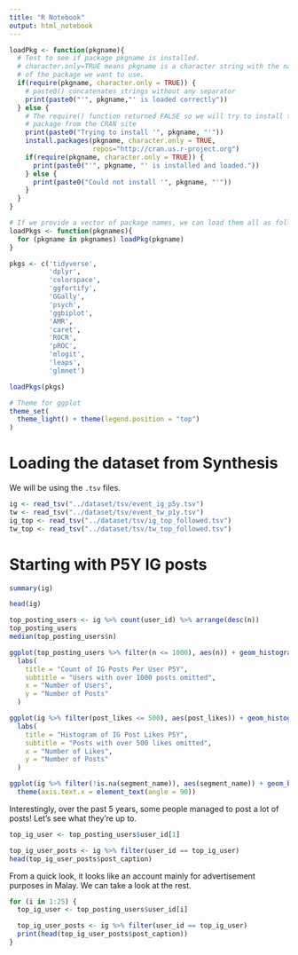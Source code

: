 ```yaml
---
title: "R Notebook"
output: html_notebook
---
```



```r
loadPkg <- function(pkgname){
  # Test to see if package pkgname is installed. 
  # character.only=TRUE means pkgname is a character string with the name 
  # of the package we want to use. 
  if(require(pkgname, character.only = TRUE)) {
    # paste0() concatenates strings without any separator
    print(paste0("'", pkgname,"' is loaded correctly"))
  } else {
    # The require() function returned FALSE so we will try to install the 
    # package from the CRAN site
    print(paste0("Trying to install '", pkgname, "'"))
    install.packages(pkgname, character.only = TRUE,
                     repos="http://cran.us.r-project.org")
    if(require(pkgname, character.only = TRUE)) {
      print(paste0("'", pkgname, "' is installed and loaded."))
    } else {
      print(paste0("Could not install '", pkgname, "'"))
    }
  }
}

# If we provide a vector of package names, we can load them all as follows:
loadPkgs <- function(pkgnames){
  for (pkgname in pkgnames) loadPkg(pkgname)
}

pkgs <- c('tidyverse',
          'dplyr', 
          'colorspace', 
          'ggfortify', 
          'GGally', 
          'psych', 
          'ggbiplot', 
          'AMR', 
          'caret',
          'ROCR', 
          'pROC',
          'mlogit', 
          'leaps',
          'glmnet')

loadPkgs(pkgs)

# Theme for ggplot
theme_set(
  theme_light() + theme(legend.position = "top")
)
```

# Loading the dataset from Synthesis

We will be using the `.tsv` files.

```r
ig <- read_tsv("../dataset/tsv/event_ig_p5y.tsv")
tw <- read_tsv("../dataset/tsv/event_tw_p1y.tsv")
ig_top <- read_tsv("../dataset/tsv/ig_top_followed.tsv")
tw_top <- read_tsv("../dataset/tsv/tw_top_followed.tsv")
```

# Starting with P5Y IG posts

```r
summary(ig)
```

```r
head(ig)
```
```r
top_posting_users <- ig %>% count(user_id) %>% arrange(desc(n))
top_posting_users
median(top_posting_users$n)
```

```r
ggplot(top_posting_users %>% filter(n <= 1000), aes(n)) + geom_histogram(bins = 20, fill = "black") +
  labs(
    title = "Count of IG Posts Per User P5Y",
    subtitle = "Users with over 1000 posts omitted",
    x = "Number of Users",
    y = "Number of Posts"
  )
```

```r
ggplot(ig %>% filter(post_likes <= 500), aes(post_likes)) + geom_histogram(bins = 100, fill = "black") + 
  labs(
    title = "Histogram of IG Post Likes P5Y",
    subtitle = "Posts with over 500 likes omitted",
    x = "Number of Likes",
    y = "Number of Posts"
  )
```

```r
ggplot(ig %>% filter(!is.na(segment_name)), aes(segment_name)) + geom_bar(fill = 'black') +
  theme(axis.text.x = element_text(angle = 90))
```


Interestingly, over the past 5 years, some people managed to post a lot of posts! Let's see what they're up to.

```r
top_ig_user <- top_posting_users$user_id[1]

top_ig_user_posts <- ig %>% filter(user_id == top_ig_user)
head(top_ig_user_posts$post_caption)
```

From a quick look, it looks like an account mainly for advertisement purposes in Malay. We can take a look at the rest.

```r
for (i in 1:25) {
  top_ig_user <- top_posting_users$user_id[i]

  top_ig_user_posts <- ig %>% filter(user_id == top_ig_user)
  print(head(top_ig_user_posts$post_caption))
}

```

